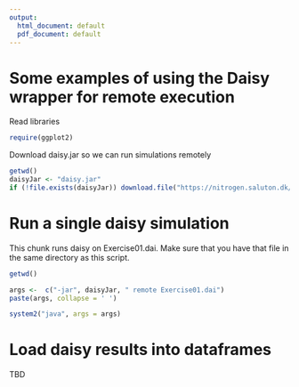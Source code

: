 ```yaml
---
output:
  html_document: default
  pdf_document: default
---
```


# Some examples of using the Daisy wrapper for remote execution


Read libraries

```r
require(ggplot2)
```

Download daisy.jar so we can run simulations remotely

```r
getwd()
daisyJar <- "daisy.jar"
if (!file.exists(daisyJar)) download.file("https://nitrogen.saluton.dk/resultat/diverse/daisy.jar", daisyJar, mode="wb")
```


# Run a single daisy simulation
This chunk runs daisy on Exercise01.dai. Make sure that you have that file in the same directory as this script. 

```r
getwd()

args <-  c("-jar", daisyJar, " remote Exercise01.dai")
paste(args, collapse = ' ')

system2("java", args = args)
```

# Load daisy results into dataframes

TBD
